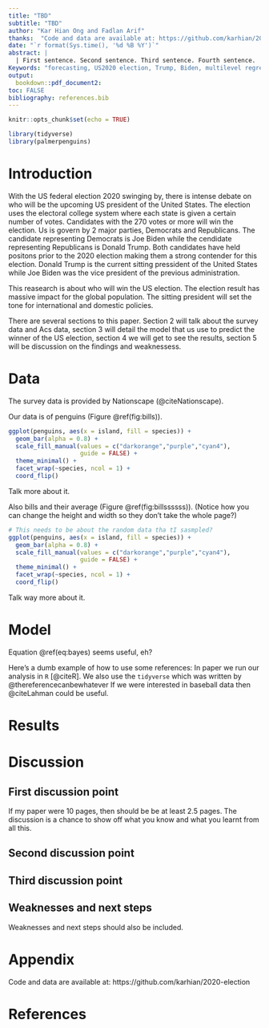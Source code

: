 ```yaml
---
title: "TBD"
subtitle: "TBD"
author: "Kar Hian Ong and Fadlan Arif"
thanks:  "Code and data are available at: https://github.com/karhian/2020-election"
date: "`r format(Sys.time(), '%d %B %Y')`"
abstract: |
  | First sentence. Second sentence. Third sentence. Fourth sentence. 
Keywords: "forecasting, US2020 election, Trump, Biden, multilevel regression with post-stratification" 
output:
  bookdown::pdf_document2:
toc: FALSE
bibliography: references.bib
---
```


```r
knitr::opts_chunk$set(echo = TRUE)

library(tidyverse)
library(palmerpenguins)
```

# Introduction

With the US federal election 2020 swinging by, there is intense debate on who will be the upcoming US president of the United States. The election uses the electoral college system where each state is given a certain number of votes. Candidates with the 270 votes or more will win the election. Us is govern by 2 major parties, Democrats and Republicans. The candidate representing Democrats is Joe Biden while the cendidate representing Republicans is Donald Trump. Both candidates have held positons prior to the 2020 election making them a strong contender for this election. Donald Trump is the current sitting pressident of the United States while Joe Biden was the vice president of the previous administration. 

This reasearch is about who will win the US election. The election result has massive impact for the global population. The sitting president will set the tone for international and domestic policies.    

There are several sections to this paper. Section 2 will talk about the survey data and Acs data, section 3 will detail the model that us use to predict the winner of the US election, section 4 we will get to see the results, section 5 will be discussion on the findings and weaknessess.



# Data

The survey data is provided by Nationscape (@citeNationscape). 

Our data is of penguins (Figure \@ref(fig:bills)).

```r
ggplot(penguins, aes(x = island, fill = species)) +
  geom_bar(alpha = 0.8) +
  scale_fill_manual(values = c("darkorange","purple","cyan4"),
                    guide = FALSE) +
  theme_minimal() +
  facet_wrap(~species, ncol = 1) +
  coord_flip()
```

Talk more about it.

Also bills and their average (Figure \@ref(fig:billssssss)). (Notice how you can change the height and width so they don't take the whole page?)

```r

# This needs to be about the random data tha tI sasmpled?
ggplot(penguins, aes(x = island, fill = species)) +
  geom_bar(alpha = 0.8) +
  scale_fill_manual(values = c("darkorange","purple","cyan4"),
                    guide = FALSE) +
  theme_minimal() +
  facet_wrap(~species, ncol = 1) +
  coord_flip()
```

Talk way more about it. 



# Model

\begin{equation}
Pr(\theta | y) = \frac{Pr(y | \theta) Pr(\theta)}{Pr(y)}  (\#eq:bayes)
\end{equation}

Equation \@ref(eq:bayes) seems useful, eh?

Here's a dumb example of how to use some references: In paper we run our analysis in `R` [@citeR]. We also use the `tidyverse` which was written by @thereferencecanbewhatever If we were interested in baseball data then @citeLahman could be useful. 


# Results

# Discussion

## First discussion point

If my paper were 10 pages, then should be be at least 2.5 pages. The discussion is a chance to show off what you know and what you learnt from all this. 

## Second discussion point

## Third discussion point

## Weaknesses and next steps

Weaknesses and next steps should also be included.

\newpage

# Appendix {-}
Code and data are available at: https://github.com/karhian/2020-election

\newpage


# References



